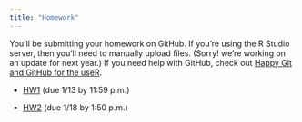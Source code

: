 ```yaml
---
title: "Homework"
---
```


You'll be submitting your homework on GitHub. If you're using the R Studio server, then you'll need to manually upload files. (Sorry! we're working on an update for next year.) If you need help with GitHub, check out [Happy Git and GitHub for the useR](http://happygitwithr.com/).

* [HW1](https://classroom.github.com/assignment-invitations/3571a1c98f9b2bf395457bdcb3422ebe) (due 1/13 by 11:59 p.m.)

* [HW2](https://classroom.github.com/assignment-invitations/0bbf3e623eaac955261f62dd0e5e77ae) (due 1/18 by 1:50 p.m.)